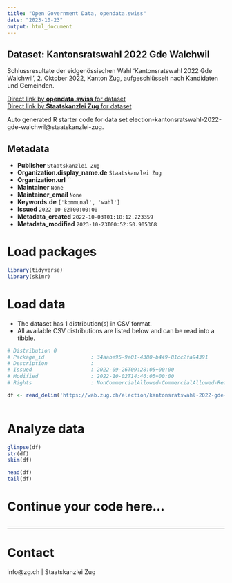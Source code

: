 ```yaml
---
title: "Open Government Data, opendata.swiss"
date: "2023-10-23"
output: html_document
---
```


## Dataset: Kantonsratswahl 2022 Gde Walchwil

Schlussresultate der eidgenössischen Wahl 'Kantonsratswahl 2022 Gde Walchwil', 2. Oktober 2022, Kanton Zug, aufgeschlüsselt nach Kandidaten und Gemeinden.

[Direct link by **opendata.swiss** for dataset](https://opendata.swiss/de/dataset/kantonsratswahl-2022-gde-walchwil)<br>
[Direct link by **Staatskanzlei Zug** for dataset](https://wab.zug.ch/election/kantonsratswahl-2022-gde-walchwil/data)

Auto generated R starter code for data set election-kantonsratswahl-2022-gde-walchwil@staatskanzlei-zug.

## Metadata

- **Publisher** `Staatskanzlei Zug`
- **Organization.display_name.de** `Staatskanzlei Zug`
- **Organization.url** ``
- **Maintainer** `None`
- **Maintainer_email** `None`
- **Keywords.de** `['kommunal', 'wahl']`
- **Issued** `2022-10-02T00:00:00`
- **Metadata_created** `2022-10-03T01:18:12.223359`
- **Metadata_modified** `2023-10-23T00:52:50.905368`


# Load packages

```r

library(tidyverse)
library(skimr)

```

# Load data

-   The dataset has 1 distribution(s) in CSV format.
-   All available CSV distributions are listed below and can be read into a tibble.

```r

# Distribution 0
# Package_id               : 34aabe95-9e01-4380-b449-81cc2fa94391
# Description              : 
# Issued                   : 2022-09-26T09:28:05+00:00
# Modified                 : 2022-10-02T14:46:05+00:00
# Rights                   : NonCommercialAllowed-CommercialAllowed-ReferenceRequired

df <- read_delim('https://wab.zug.ch/election/kantonsratswahl-2022-gde-walchwil/data-csv')



```

# Analyze data

```r

glimpse(df)
str(df)
skim(df)

head(df)
tail(df)

```

# Continue your code here...

```r

```

------------------------------------------------------------------------

# Contact

info@zg.ch | Staatskanzlei Zug
